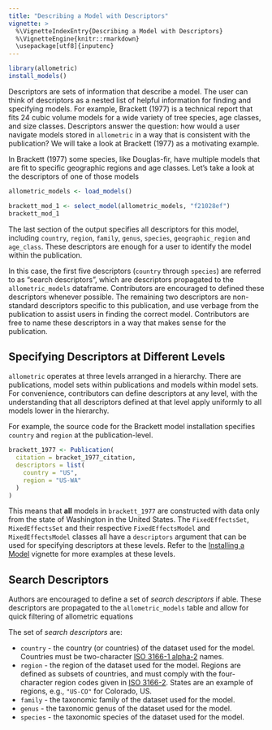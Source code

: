 ```yaml
---
title: "Describing a Model with Descriptors"
vignette: >
  %\VignetteIndexEntry{Describing a Model with Descriptors}
  %\VignetteEngine{knitr::rmarkdown}
  \usepackage[utf8]{inputenc}
---
```


```r
library(allometric)
install_models()
```

Descriptors are sets of information that describe a model. The user can think 
of descriptors as a nested list of helpful information for finding and
specifying models. For example, Brackett (1977) is a technical report that 
fits 24 cubic volume models for a wide variety of tree species, age classes,
and size classes. Descriptors answer the question: how would a user navigate
models stored in `allometric` in a way that is consistent with the publication?
We will take a look at Brackett (1977) as a motivating example.

In Brackett (1977) some species, like Douglas-fir, have multiple models that
are fit to specific geographic regions and age classes. Let's take a look at
the descriptors of one of those models

```r
allometric_models <- load_models()

brackett_mod_1 <- select_model(allometric_models, "f21028ef")
brackett_mod_1
```

The last section of the output specifies all descriptors for this model, 
including `country`, `region`, `family`, `genus`, `species`, `geographic_region`
and `age_class`. These descriptors are enough for a user to identify the
model within the publication.

In this case, the first five descriptors (`country` through `species`) are 
referred to as "search descriptors", which are descriptors propagated to the
`allometric_models` dataframe. Contributors are encouraged to defined these 
descriptors whenever possible. The remaining two descriptors are non-standard
descriptors specific to this publication, and use verbage from the publication
to assist users in finding the correct model. Contributors are free to name
these descriptors in a way that makes sense for the publication.

## Specifying Descriptors at Different Levels

`allometric` operates at three levels arranged in a hierarchy. There are
publications, model sets within publications and models within model sets.
For convenience, contributors can define descriptors at any level, with the
understanding that all descriptors defined at that level apply uniformly to 
all models lower in the hierarchy.

For example, the source code for the Brackett model installation specifies 
`country` and `region` at the publication-level.

```r
brackett_1977 <- Publication(
  citation = bracket_1977_citation,
  descriptors = list(
    country = "US",
    region = "US-WA"
  )
)
```

This means that **all** models in `brackett_1977` are constructed with data only
from the state of Washington in the United States. The `FixedEffectsSet`,
`MixedEffectsSet` and their respective `FixedEffectsModel` and `MixedEffectsModel`
classes all have a `descriptors` argument that can be used for specifying
descriptors at these levels. Refer to the [Installing a Model](https://allometric.github.io/allometric/articles/installing_a_model.html)
vignette for more examples at these levels.

## Search Descriptors

Authors are encouraged to define a set of *search descriptors* if able.
These descriptors are propagated to the `allometric_models` table and allow for
quick filtering of allometric equations

The set of *search descriptors* are:

- `country` - the country (or countries) of the dataset used for the
model. Countries must be two-character 
[ISO 3166-1 alpha-2](https://en.wikipedia.org/wiki/ISO_3166-1_alpha-2) names.
- `region` - the region of the dataset used for the model. Regions are defined
as subsets of countries, and must comply with the four-character region codes
given in [ISO 3166-2](https://en.wikipedia.org/wiki/ISO_3166-2). States are 
an example of regions, e.g., `"US-CO"` for Colorado, US.
- `family` - the taxonomic family of the dataset used for the model.
- `genus` - the taxonomic genus of the dataset used for the model.
- `species` - the taxonomic species of the dataset used for the model.
